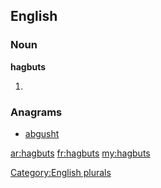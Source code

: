 ==English==

===Noun===
'''hagbuts'''

# {{plural of|[[hagbut]]}}

===Anagrams===
* [[abgusht#English|abgusht]]

[[Category:English plurals]]

[[ar:hagbuts]]
[[fr:hagbuts]]
[[my:hagbuts]]